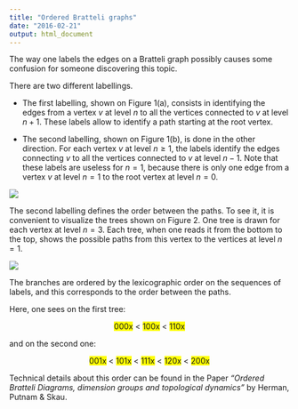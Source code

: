 ```yaml
---
title: "Ordered Bratteli graphs"
date: "2016-02-21"
output: html_document
---
```


The way one labels the edges on a Bratteli graph possibly causes some confusion for someone discovering this topic. 

There are two different labellings. 

- The first labelling, shown on Figure 1(a), consists in identifying 
the edges from a vertex $v$ at level $n$ to all the vertices connected to $v$ at 
level $n+1$. These labels allow to identify a path starting at the root vertex. 

- The second labelling, shown on Figure 1(b), is done in the other direction. 
For each vertex $v$ at level $n\geq 1$, the labels identify the edges connecting $v$ 
to all the vertices connected to $v$ at level $n-1$. 
Note that these labels are useless for $n=1$, because there is only one edge from 
a vertex $v$ at level $n=1$ to the root vertex at level $n=0$. 

![](./assets/img/OBfig1.png)

The second labelling defines the order between the paths. To see it, it is convenient to visualize the trees shown on Figure 2. One tree is drawn for each vertex at level $n=3$. Each tree, when one reads it from the bottom to the top, shows the possible paths from this vertex to the vertices at level $n=1$. 

![](./assets/img/OBfig2.png)

The branches are ordered by the lexicographic order on the sequences of labels, and this corresponds to the order between the paths. 

Here, one sees on the first tree: 

<p style=text-align:center;>
<span style="background-color:yellow">000x</span> < <span style="background-color:yellow">100x</span> < <span style="background-color:yellow">110x</span>
</p>

and on the second one: 

<p style=text-align:center;>
<span style="background-color:yellow">001x</span> < <span style="background-color:yellow">101x</span> < <span style="background-color:yellow">111x</span> < <span style="background-color:yellow">120x</span> < <span style="background-color:yellow">200x</span>
</p>


Technical details about this order can be found in the Paper *"Ordered Bratteli Diagrams, dimension groups and topological dynamics"* by Herman, Putnam \& Skau.
